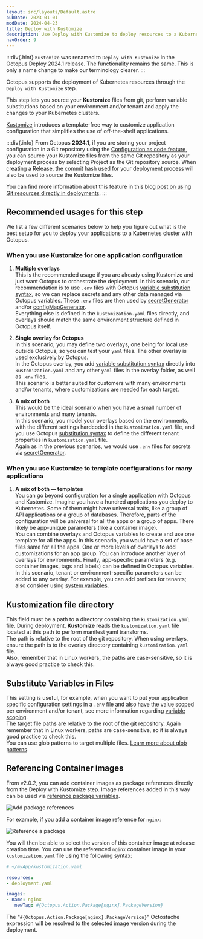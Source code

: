 ```yaml
---
layout: src/layouts/Default.astro
pubDate: 2023-01-01
modDate: 2024-04-23
title: Deploy with Kustomize
description: Use Deploy with Kustomize to deploy resources to a Kubernetes cluster.
navOrder: 9
---
```



:::div{.hint}
`Kustomize` was renamed to `Deploy with Kustomize` in the Octopus Deploy 2024.1 release. The functionality remains the same. This is only a name change to make our terminology clearer.
:::

Octopus supports the deployment of Kubernetes resources through the `Deploy with Kustomize` step.

This step lets you source your **Kustomize** files from git, perform variable substitutions based on your environment and/or tenant and apply the changes to your Kubernetes clusters.

[Kustomize](https://kustomize.io) introduces a template-free way to customize application configuration that simplifies the use of off-the-shelf applications.

:::div{.info}
From Octopus **2024.1**, if you are storing your project configuration in a Git repository using the [Configuration as code feature](/docs/projects/version-control), you can source your Kustomize files from the same Git repository as your deployment process by selecting Project as the Git repository source. When creating a Release, the commit hash used for your deployment process will also be used to source the Kustomize files.

You can find more information about this feature in this [blog post on using Git resources directly in deployments](https://octopus.com/blog/git-resources-in-deployments).
:::

## Recommended usages for this step

We list a few different scenarios below to help you figure out what is the best setup for you to deploy your applications to a Kubernetes cluster with Octopus.

### When you use Kustomize for one application configuration

1. **Multiple overlays**  
   This is the recommended usage if you are already using Kustomize and just want Octopus to orchestrate the deployment.
   In this scenario, our recommendation is to use `.env` files with Octopus [variable substitution syntax](/docs/projects/variables/variable-substitutions), so we can replace secrets and any other data managed via Octopus variables. These `.env` files are then used by [secretGenerator](https://kubectl.docs.kubernetes.io/references/kustomize/builtins/#_secretgenerator_) and/or [configMapGenerator](https://kubectl.docs.kubernetes.io/references/kustomize/builtins/#_configmapgenerator_).  
   Everything else is defined in the `kustomization.yaml` files directly, and overlays should match the same environment structure defined in Octopus itself. 

2. **Single overlay for Octopus**  
   In this scenario, you may define two overlays, one being for local use outside Octopus, so you can test your `yaml` files. The other overlay is used exclusively by Octopus.  
   In the Octopus overlay, you add [variable substitution syntax](/docs/projects/variables/variable-substitutions) directly into `kustomization.yaml` and any other `yaml` files in the overlay folder, as well as `.env` files.  
   This scenario is better suited for customers with many environments and/or tenants, where customizations are needed for each target.

3. **A mix of both**  
   This would be the ideal scenario when you have a small number of environments and many tenants.  
   In this scenario, you model your overlays based on the environments, with the different settings hardcoded in the `kustomization.yaml` file, and you use Octopus [substitution syntax](/docs/projects/variables/variable-substitutions) to define the different tenant properties in `kustomization.yaml` file.  
   Again as in the previous scenarios, we would use `.env` files for secrets via [secretGenerator](https://kubectl.docs.kubernetes.io/references/kustomize/builtins/#_secretgenerator_).

### When you use Kustomize to template configurations for many applications

1. **A mix of both — templates**  
   You can go beyond configuration for a single application with Octopus and Kustomize. Imagine you have a hundred applications you deploy to Kubernetes. Some of them might have universal traits, like a group of API applications or a group of databases. Therefore, parts of the configuration will be universal for all the apps or a group of apps. There likely be app-unique parameters (like a container image).  
   You can combine overlays and Octopus variables to create and use one template for all the apps. In this scenario, you would have a set of base files same for all the apps. One or more levels of overlays to add customizations for an app group. You can introduce another layer of overlays for environments. Finally, app-specific parameters (e.g. container images, tags and labels) can be defined in Octopus variables.  
   In this scenario, tenant or environment-specific parameters can be added to any overlay. For example, you can add prefixes for tenants; also consider using [system variables](/docs/projects/variables/system-variables).

## Kustomization file directory

This field must be a path to a directory containing the `kustomization.yaml` file.
During deployment, **Kustomize** reads the `kustomization.yaml` file located at this path to perform manifest yaml transforms.  
The path is relative to the root of the git repository.
When using overlays, ensure the path is to the overlay directory containing `kustomization.yaml` file.  
Also, remember that in Linux workers, the paths are case-sensitive, so it is always good practice to check this. 

## Substitute Variables in Files

This setting is useful, for example, when you want to put your application specific configuration settings in a `.env` file and also have the value scoped per environment and/or tenant, see more information regarding [variable scoping](/docs/projects/variables#scoping-variables).  
The target file paths are relative to the root of the git repository.
Again remember that in Linux workers, paths are case-sensitive, so it is always good practice to check this.  
You can use glob patterns to target multiple files. [Learn more about glob patterns](/docs/deployments/kubernetes/glob-patterns).

## Referencing Container images

From v2.0.2, you can add container images as package references directly from the Deploy with Kustomize step. Image references added in this way can be used via [reference package variables](/docs/projects/variables/system-variables#reference-package-variables).

<Image
  src="/docs/deployments/kubernetes/kustomize/referenced-packages.png"
  alt="Add package references"
/>

For example, if you add a container image reference for `nginx`:

<Image
  src="/docs/deployments/kubernetes/kustomize/reference-a-package.png"
  alt="Reference a package"
/>

You will then be able to select the version of this container image at release creation time. You can use the referenced `nginx` container image in your `kustomization.yaml` file using the following syntax:

```yaml
# ~/myApp/kustomization.yaml

resources:
- deployment.yaml

images:
- name: nginx
   newTag: #{Octopus.Action.Package[nginx].PackageVersion}
```

The "`#{Octopus.Action.Package[nginx].PackageVersion}`" Octostache expression will be resolved to the selected image version during the deployment.

